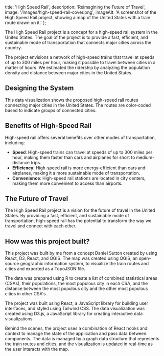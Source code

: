 
  title: 'High Speed Rail',
  description: 'Reimagining the Future of Travel',
  image: '/images/high-speed-rail-cover.png',
  imageAlt: 'A screenshot of the High Speed Rail project, showing a map of the United States with a train route drawn on it.'
};

<MdxPage metadata={metadata}>

The High Speed Rail project is a concept for a high-speed rail system in the United States. The goal of the project is to provide a fast, efficient, and sustainable mode of transportation that connects major cities across the country.

The project envisions a network of high-speed trains that travel at speeds of up to 300 miles per hour, making it possible to travel between cities in a matter of hours. We estimated the ridership by analyzing the population density and distance between major cities in the United States.

## Designing the System

This data visualization shows the proposed high-speed rail routes connecting major cities in the United States. The routes are color-coded based to indicate groups of connected cities.

<TrainBuilderDashboard />

## Benefits of High-Speed Rail

High-speed rail offers several benefits over other modes of transportation, including:

- **Speed**: High-speed trains can travel at speeds of up to 300 miles per hour, making them faster than cars and airplanes for short to medium-distance trips.
- **Efficiency**: High-speed rail is more energy-efficient than cars and airplanes, making it a more sustainable mode of transportation.
- **Convenience**: High-speed rail stations are located in city centers, making them more convenient to access than airports.

## The Future of Travel

The High Speed Rail project is a vision for the future of travel in the United States. By providing a fast, efficient, and sustainable mode of transportation, high-speed rail has the potential to transform the way we travel and connect with each other.

## How was this project built?

This project was built by me from a concept Daniel Sutton created by using React, D3, React, and QGIS. The map was created using QGIS, an open-source geographic information system, to visualize the train routes and cities and exported as a TopoJSON file.

The data was prepared using R to create a list of combined statistical areas (CSAs), their populations, the most populous city in each CSA, and the distance between the most populous city and the other most populous cities in other CSA's.

The project was built using React, a JavaScript library for building user interfaces, and styled using Tailwind CSS. The data visualization was created using D3.js, a JavaScript library for creating interactive data visualizations.

Behind the scenes, the project uses a combination of React hooks and context to manage the state of the application and pass data between components. The data is managed by a graph data structure that represents the train routes and cities, and the visualization is updated in real-time as the user interacts with the map.

</MdxPage>
